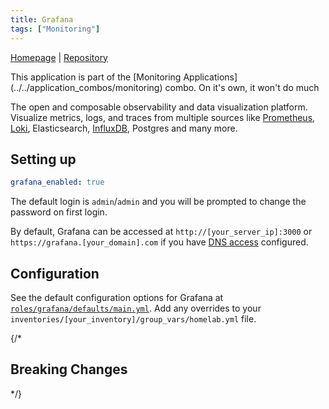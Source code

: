 ```yaml
---
title: Grafana
tags: ["Monitoring"]
---
```



[Homepage](https://grafana.com/) |
[Repository](https://github.com/grafana/grafana)

<Tags tags={frontmatter.tags} />

<Aside>
	This application is part of the [Monitoring Applications](../../application_combos/monitoring) combo.
  On it's own, it won't do much
</Aside>

The open and composable observability and data visualization platform. Visualize metrics, logs, and traces from multiple sources like [Prometheus](../prometheus), [Loki](../loki), Elasticsearch, [InfluxDB](../telegraf), Postgres and many more.

## Setting up

```yaml title="inventories/homelab/group_vars/homelab.yml"
grafana_enabled: true
```

The default login is `admin`/`admin` and you will be prompted to change the password on first login.

By default, Grafana can be accessed at `http://[your_server_ip]:3000` or `https://grafana.[your_domain].com` if you have [DNS access](../guides/dns-access) configured.

## Configuration

See the default configuration options for Grafana at [`roles/grafana/defaults/main.yml`](https://github.com/Dylancyclone/ansible-homelab-orchestration/blob/main/roles/grafana/defaults/main.yml).
Add any overrides to your `inventories/[your_inventory]/group_vars/homelab.yml` file.

{/* 

## Breaking Changes

*/}